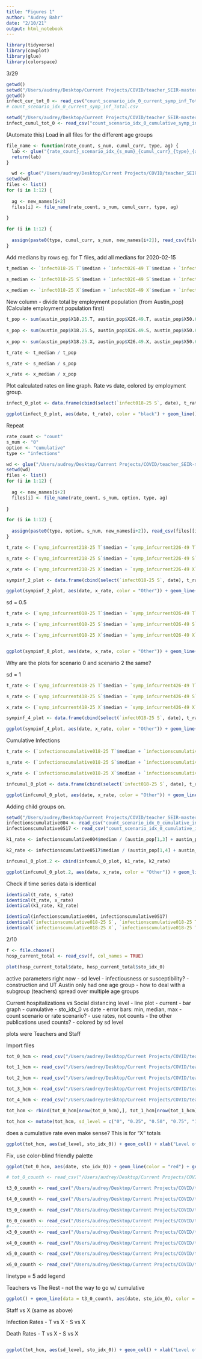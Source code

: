 ```yaml
---
title: "Figures 1"
author: "Audrey Bahr"
date: "2/10/21"
output: html_notebook
---
```

```r
library(tidyverse)
library(cowplot)
library(glue)
library(colorspace)
```

3/29
```r
getwd()
setwd("/Users/audrey/Desktop/Current Projects/COVID/teacher_SEIR-master/outputs_test/scenario_idx_0")
getwd()
infect_cur_tot_0 <- read_csv("count_scenario_idx_0_current_symp_inf_Total.csv", col_names = TRUE)
# count_scenario_idx_0_current_symp_inf_Total.csv
```

```r
setwd("/Users/audrey/Desktop/Current Projects/COVID/teacher_SEIR-master/outputs_test/scenario_idx_0")
infect_cumul_tot_0 <- read_csv("count_scenario_idx_0_cumulative_symp_inf_Total.csv", col_names = TRUE)
```

(Automate this)
Load in all files for the different age groups

```r
file_name <- function(rate_count, s_num, cumul_curr, type, ag) {
  lab <- glue("{rate_count}_scenario_idx_{s_num}_{cumul_curr}_{type}_{ag}.csv")
  return(lab)
}
```


```r

  wd <- glue("/Users/audrey/Desktop/Current Projects/COVID/teacher_SEIR-master/outputs_test/scenario_idx_{s_num}")
setwd(wd)
files <- list()
for (i in 1:12) {
  
  ag <- new_names[i+2]
  files[i] <- file_name(rate_count, s_num, cumul_curr, type, ag)
  
}

for (i in 1:12) {
  
  assign(paste0(type, cumul_curr, s_num, new_names[i+2]), read_csv(files[[i]], col_names = TRUE))
}


```

Add medians by rows
eg. for T files, add all medians for 2020-02-15

```r
t_median <- `infect018-25 T`$median + `infect026-49 T`$median + `infect050-64 T`$median + `infect065+ T`$median

s_median <- `infect018-25 S`$median + `infect026-49 S`$median + `infect050-64 S`$median + `infect065+ S`$median
  
x_median <- `infect018-25 X`$median + `infect026-49 X`$median + `infect050-64 X`$median + `infect065+ X`$median
```


New column - divide total by employment population (from Austin_pop)
(Calculate employment population first)
```r
t_pop <- sum(austin_pop$X18.25.T, austin_pop$X26.49.T, austin_pop$X50.64.T, austin_pop$X65..T)
  
s_pop <- sum(austin_pop$X18.25.S, austin_pop$X26.49.S, austin_pop$X50.64.S, austin_pop$X65..S)
  
x_pop <- sum(austin_pop$X18.25.X, austin_pop$X26.49.X, austin_pop$X50.64.X, austin_pop$X65..X)
```

```r
t_rate <- t_median / t_pop

s_rate <- s_median / s_pop

x_rate <- x_median / x_pop
```


Plot calculated rates on line graph. Rate vs date, colored by employment group.

```r
infect_0_plot <- data.frame(cbind(select(`infect018-25 S`, date), t_rate, s_rate, x_rate))

ggplot(infect_0_plot, aes(date, t_rate), color = "black") + geom_line() + geom_line(aes(date, s_rate), color = "blue") + geom_line(aes(date, x_rate), color = "red", size = .3)
```


Repeat

```r
rate_count <- "count"
s_num <- "0"
option <- "cumulative"
type <- "infections"

wd <- glue("/Users/audrey/Desktop/Current Projects/COVID/teacher_SEIR-master/outputs_test/scenario_idx_{s_num}")
setwd(wd)
files <- list()
for (i in 1:12) {
  
  ag <- new_names[i+2]
  files[i] <- file_name(rate_count, s_num, option, type, ag)
  
}

for (i in 1:12) {
  
  assign(paste0(type, option, s_num, new_names[i+2]), read_csv(files[[i]], col_names = TRUE))
}
```

```r
t_rate <- (`symp_infcurrent218-25 T`$median + `symp_infcurrent226-49 T`$median + `symp_infcurrent250-64 T`$median + `symp_infcurrent265+ T`$median) / t_pop

s_rate <- (`symp_infcurrent218-25 S`$median + `symp_infcurrent226-49 S`$median + `symp_infcurrent250-64 S`$median + `symp_infcurrent265+ S`$median) / s_pop

x_rate <- (`symp_infcurrent218-25 X`$median + `symp_infcurrent226-49 X`$median + `symp_infcurrent250-64 X`$median + `symp_infcurrent265+ X`$median) / x_pop

sympinf_2_plot <- data.frame(cbind(select(`infect018-25 S`, date), t_rate, s_rate, x_rate))

ggplot(sympinf_2_plot, aes(date, x_rate, color = "Other")) + geom_line() + geom_line(aes(date, s_rate, color = "Staff")) + geom_line(aes(date, t_rate, color = "Teachers"), size = .3) + theme_minimal() + ggtitle("Rate of Infection", subtitle = "Symptomatic Individuals, Contact Reduction = 0.5") + xlab(NULL) + ylab("Rate") + scale_color_discrete_qualitative() + labs(color = "Employment Group") + guides(color = guide_legend(reverse=TRUE)) + scale_x_date(limits = c(as.Date("2020-02-15"), as.Date("2020-04-01"))) + theme(legend.position = "bottom")
```
sd = 0.5
```r
t_rate <- (`symp_infcurrent018-25 T`$median + `symp_infcurrent026-49 T`$median + `symp_infcurrent050-64 T`$median + `symp_infcurrent065+ T`$median) / t_pop

s_rate <- (`symp_infcurrent018-25 S`$median + `symp_infcurrent026-49 S`$median + `symp_infcurrent050-64 S`$median + `symp_infcurrent065+ S`$median) / s_pop

x_rate <- (`symp_infcurrent018-25 X`$median + `symp_infcurrent026-49 X`$median + `symp_infcurrent050-64 X`$median + `symp_infcurrent065+ X`$median) / x_pop


ggplot(sympinf_0_plot, aes(date, x_rate, color = "Other")) + geom_line() + geom_line(aes(date, s_rate, color = "Staff")) + geom_line(aes(date, t_rate, color = "Teachers"), size = .3) + theme_minimal() + ggtitle("Rate of Infection", subtitle = "Symptomatic Individuals, Contact Reduction = 0") + xlab(NULL) + ylab("Rate") + scale_color_discrete_qualitative() + labs(color = "Employment Group") + guides(color = guide_legend(reverse=TRUE)) + scale_x_date(limits = c(as.Date("2020-02-15"), as.Date("2020-04-01"))) + theme(legend.position = "bottom")
```
Why are the plots for scenario 0 and scenario 2 the same?



sd = 1
```r
t_rate <- (`symp_infcurrent418-25 T`$median + `symp_infcurrent426-49 T`$median + `symp_infcurrent450-64 T`$median + `symp_infcurrent465+ T`$median) / t_pop

s_rate <- (`symp_infcurrent418-25 S`$median + `symp_infcurrent426-49 S`$median + `symp_infcurrent450-64 S`$median + `symp_infcurrent465+ S`$median) / s_pop

x_rate <- (`symp_infcurrent418-25 X`$median + `symp_infcurrent426-49 X`$median + `symp_infcurrent450-64 X`$median + `symp_infcurrent465+ X`$median) / x_pop

sympinf_4_plot <- data.frame(cbind(select(`infect018-25 S`, date), t_rate, s_rate, x_rate))

ggplot(sympinf_4_plot, aes(date, x_rate, color = "Other")) + geom_line() + geom_line(aes(date, s_rate, color = "Staff")) + geom_line(aes(date, t_rate, color = "Teachers"), size = .3) + theme_minimal() + ggtitle("Rate of Infection", subtitle = "Symptomatic Individuals, Contact Reduction = 1") + xlab(NULL) + ylab("Rate") + scale_color_discrete_qualitative() + labs(color = "Employment Group") + guides(color = guide_legend(reverse=TRUE)) + scale_x_date(limits = c(as.Date("2020-02-15"), as.Date("2020-04-01")))
```
Cumulative Infections
```r
t_rate <- (`infectionscumulative018-25 T`$median + `infectionscumulative026-49 T`$median + `infectionscumulative050-64 T`$median + `infectionscumulative065+ T`$median) / t_pop

s_rate <- (`infectionscumulative018-25 S`$median + `infectionscumulative026-49 S`$median + `infectionscumulative050-64 S`$median + `infectionscumulative065+ S`$median) / s_pop

x_rate <- (`infectionscumulative018-25 X`$median + `infectionscumulative026-49 X`$median + `infectionscumulative050-64 X`$median + `infectionscumulative065+ X`$median) / x_pop

infcumul_0_plot <- data.frame(cbind(select(`infect018-25 S`, date), t_rate, s_rate, x_rate))

ggplot(infcumul_0_plot, aes(date, x_rate, color = "Other")) + geom_line() + geom_line(aes(date, s_rate, color = "Staff")) + geom_line(aes(date, t_rate, color = "Teachers"), size = .3) + theme_minimal() + ggtitle("Cumulative Rate of Infection", subtitle = "Symptomatic Individuals, Contact Reduction = 0") + xlab(NULL) + ylab("Rate") + scale_color_discrete_qualitative() + labs(color = "Employment Group") + guides(color = guide_legend(reverse=TRUE)) + scale_x_date(limits = c(as.Date("2020-02-15"), as.Date("2020-04-01")))
```

Adding child groups on.

```r
setwd("/Users/audrey/Desktop/Current Projects/COVID/teacher_SEIR-master/outputs_test/scenario_idx_0")
infectionscumulative004 <- read_csv("count_scenario_idx_0_cumulative_infections_0-4.csv", col_names = TRUE)
infectionscumulative0517 <- read_csv("count_scenario_idx_0_cumulative_infections_5-17.csv", col_names = TRUE)

```


```r
k1_rate <- infectionscumulative004$median / (austin_pop[1,3] + austin_pop[2,3])

k2_rate <- infectionscumulative0517$median / (austin_pop[1,4] + austin_pop[2,4])

infcumul_0_plot.2 <- cbind(infcumul_0_plot, k1_rate, k2_rate)

ggplot(infcumul_0_plot.2, aes(date, x_rate, color = "Other")) + geom_line() + geom_line(aes(date, s_rate, color = "Staff")) + geom_line(aes(date, t_rate, color = "Teachers")) + geom_line(aes(date, k1_rate, color = "Kids (0-4)")) + geom_line(aes(date, k2_rate, color = "Kids (5-17)")) + theme_minimal() + ggtitle("Cumulative Rate of Infection", subtitle = "Symptomatic Individuals, Contact Reduction = 0") + xlab(NULL) + ylab("Rate") + scale_color_discrete_qualitative() + labs(color = "Employment Group") + guides(color = guide_legend()) + scale_x_date(limits = c(as.Date("2020-02-15"), as.Date("2020-04-01")))
```

Check if time series data is identical
```r
identical(t_rate, s_rate)
identical(t_rate, x_rate)
identical(k1_rate, k2_rate)

identical(infectionscumulative004, infectionscumulative0517)
identical(`infectionscumulative018-25 S`, `infectionscumulative018-25 T`)
identical(`infectionscumulative018-25 X`, `infectionscumulative018-25 T`)
```
















2/10

```r
f <- file.choose()
hosp_current_total <- read_csv(f, col_names = TRUE)
```
```r
plot(hosp_current_total$date, hosp_current_total$sto_idx_0)
```


active parameters right now - sd level
  - infectiousness or susceptibility?
  - construction and UT Austin only had one age group
  - how to deal with a subgroup (teachers) spread over multiple age groups

Current hospitalizations vs Social distancing level
  - line plot - current
  - bar graph - cumulative
  - sto_idx_0 vs date
  - error bars: min, median, max
  - count scenario or rate scenario? - use rates, not counts
      - the other publications used counts?
  - colored by sd level

plots were Teachers and Staff

Import files
```r
tot_0_hcm <- read_csv("/Users/audrey/Desktop/Current Projects/COVID/teacher_SEIR-master/outputs_test/scenario_idx_0/count_scenario_idx_0_cumulative_hospitalizations_Total.csv", col_names = TRUE)

tot_1_hcm <- read_csv("/Users/audrey/Desktop/Current Projects/COVID/teacher_SEIR-master/outputs_test/scenario_idx_1/count_scenario_idx_1_cumulative_hospitalizations_Total.csv", col_names = TRUE)

tot_2_hcm <- read_csv("/Users/audrey/Desktop/Current Projects/COVID/teacher_SEIR-master/outputs_test/scenario_idx_2/count_scenario_idx_2_cumulative_hospitalizations_Total.csv", col_names = TRUE)

tot_3_hcm <- read_csv("/Users/audrey/Desktop/Current Projects/COVID/teacher_SEIR-master/outputs_test/scenario_idx_3/count_scenario_idx_3_cumulative_hospitalizations_Total.csv", col_names = TRUE)

tot_4_hcm <- read_csv("/Users/audrey/Desktop/Current Projects/COVID/teacher_SEIR-master/outputs_test/scenario_idx_4/count_scenario_idx_4_cumulative_hospitalizations_Total.csv", col_names = TRUE)

```

```r
tot_hcm <- rbind(tot_0_hcm[nrow(tot_0_hcm),], tot_1_hcm[nrow(tot_1_hcm),], tot_2_hcm[nrow(tot_2_hcm),], tot_3_hcm[nrow(tot_3_hcm),], tot_4_hcm[nrow(tot_4_hcm),])

tot_hcm <- mutate(tot_hcm, sd_level = c("0", "0.25", "0.50", "0.75", "1"))
```

does a cumulative rate even make sense?
This is for "X" totals
```r
ggplot(tot_hcm, aes(sd_level, sto_idx_0)) + geom_col() + xlab("Level of Social Distancing") + ylab("Mid-August Cumulative Hospitalizations") + theme_half_open()
```

Fix, use color-blind friendly palette
```r
ggplot(tot_0_hcm, aes(date, sto_idx_0)) + geom_line(color = "red") + geom_line(data = tot_1_hcm, aes(date, sto_idx_0), color = "orange") + geom_line(data = tot_2_hcm, aes(date, sto_idx_0), color = "green") + geom_line(data = tot_3_hcm, aes(date, sto_idx_0), color = "blue") + geom_line(data = tot_4_hcm, aes(date, sto_idx_0), color = "black") + theme_half_open() + xlab("Date") + ylab("Cumulative Hospitalization Rate")
```

```r
# tot_0_counth <- read_csv("/Users/audrey/Desktop/Current Projects/COVID/teacher_SEIR-master/outputs_test/scenario_idx_0/rate_scenario_idx_0_current_hospitalizations_Total.csv", col_names = TRUE)

t3_0_counth <- read_csv("/Users/audrey/Desktop/Current Projects/COVID/teacher_SEIR-master/outputs_test/scenario_idx_0/rate_scenario_idx_0_current_hospitalizations_18-25 T.csv", col_names = TRUE)

t4_0_counth <- read_csv("/Users/audrey/Desktop/Current Projects/COVID/teacher_SEIR-master/outputs_test/scenario_idx_0/rate_scenario_idx_0_current_hospitalizations_26-49 T.csv", col_names = TRUE)

t5_0_counth <- read_csv("/Users/audrey/Desktop/Current Projects/COVID/teacher_SEIR-master/outputs_test/scenario_idx_0/rate_scenario_idx_0_current_hospitalizations_50-64 T.csv", col_names = TRUE)

t6_0_counth <- read_csv("/Users/audrey/Desktop/Current Projects/COVID/teacher_SEIR-master/outputs_test/scenario_idx_0/rate_scenario_idx_0_current_hospitalizations_65+ T.csv", col_names = TRUE)
#---------------------------------------------------
x3_0_counth <- read_csv("/Users/audrey/Desktop/Current Projects/COVID/teacher_SEIR-master/outputs_test/scenario_idx_0/rate_scenario_idx_0_current_hospitalizations_18-25 X.csv", col_names = TRUE)

x4_0_counth <- read_csv("/Users/audrey/Desktop/Current Projects/COVID/teacher_SEIR-master/outputs_test/scenario_idx_0/rate_scenario_idx_0_current_hospitalizations_26-49 X.csv", col_names = TRUE)

x5_0_counth <- read_csv("/Users/audrey/Desktop/Current Projects/COVID/teacher_SEIR-master/outputs_test/scenario_idx_0/rate_scenario_idx_0_current_hospitalizations_50-64 X.csv", col_names = TRUE)

x6_0_counth <- read_csv("/Users/audrey/Desktop/Current Projects/COVID/teacher_SEIR-master/outputs_test/scenario_idx_0/rate_scenario_idx_0_current_hospitalizations_65+ X.csv", col_names = TRUE)
```

linetype = 5
add legend

Teachers vs The Rest - not the way to go w/ cumulative
```r
ggplot() + geom_line(data = t3_0_counth, aes(date, sto_idx_0), color = "orange") + geom_line(data = t4_0_counth, aes(date, sto_idx_0), color = "green") + geom_line(data = t5_0_counth, aes(date, sto_idx_0), color = "blue") + geom_line(data = t6_0_counth, aes(date, sto_idx_0), color = "black") + geom_line(data = x3_0_counth, aes(date, sto_idx_0), color = "orange", linetype=5) + geom_line(data = x4_0_counth, aes(date, sto_idx_0), color = "green", linetype=5) + geom_line(data = x5_0_counth, aes(date, sto_idx_0), color = "blue", linetype=5) + geom_line(data = x6_0_counth, aes(date, sto_idx_0), color = "black", linetype=5) + theme_half_open() + xlab("Date") + ylab("Current Hospitalization Rate")
```

Staff vs X (same as above)


Infection Rates 
- T vs X
- S vs X

Death Rates 
- T vs X
- S vs X


```r

```

```r
ggplot(tot_hcm, aes(sd_level, sto_idx_0)) + geom_col() + xlab("Level of Social Distancing") + ylab("Cumulative Hospitalization Rate") + theme_half_open()
```

